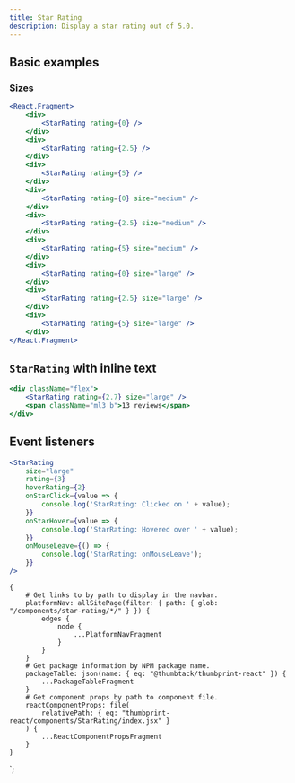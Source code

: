 ```yaml
---
title: Star Rating
description: Display a star rating out of 5.0.
---
```



<ComponentHeader data={props.data} />

## Basic examples

### Sizes

```jsx
<React.Fragment>
    <div>
        <StarRating rating={0} />
    </div>
    <div>
        <StarRating rating={2.5} />
    </div>
    <div>
        <StarRating rating={5} />
    </div>
    <div>
        <StarRating rating={0} size="medium" />
    </div>
    <div>
        <StarRating rating={2.5} size="medium" />
    </div>
    <div>
        <StarRating rating={5} size="medium" />
    </div>
    <div>
        <StarRating rating={0} size="large" />
    </div>
    <div>
        <StarRating rating={2.5} size="large" />
    </div>
    <div>
        <StarRating rating={5} size="large" />
    </div>
</React.Fragment>
```

## `StarRating` with inline text

```jsx
<div className="flex">
    <StarRating rating={2.7} size="large" />
    <span className="ml3 b">13 reviews</span>
</div>
```

## Event listeners

```jsx
<StarRating
    size="large"
    rating={3}
    hoverRating={2}
    onStarClick={value => {
        console.log('StarRating: Clicked on ' + value);
    }}
    onStarHover={value => {
        console.log('StarRating: Hovered over ' + value);
    }}
    onMouseLeave={() => {
        console.log('StarRating: onMouseLeave');
    }}
/>
```

<ComponentFooter data={props.data} />

    {
        # Get links to by path to display in the navbar.
        platformNav: allSitePage(filter: { path: { glob: "/components/star-rating/*/" } }) {
            edges {
                node {
                    ...PlatformNavFragment
                }
            }
        }
        # Get package information by NPM package name.
        packageTable: json(name: { eq: "@thumbtack/thumbprint-react" }) {
            ...PackageTableFragment
        }
        # Get component props by path to component file.
        reactComponentProps: file(
            relativePath: { eq: "thumbprint-react/components/StarRating/index.jsx" }
        ) {
            ...ReactComponentPropsFragment
        }
    }
`;
